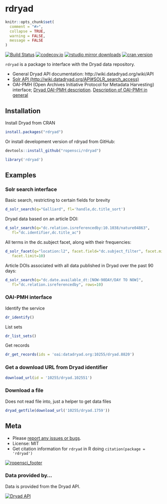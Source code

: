rdryad
======

```r
knitr::opts_chunk$set(
  comment = "#>",
  collapse = TRUE,
  warning = FALSE,
  message = FALSE
)
```

[![Build Status](https://api.travis-ci.org/ropensci/rdryad.png)](https://travis-ci.org/ropensci/rdryad)
[![codecov.io](https://codecov.io/github/ropensci/rdryad/coverage.svg?branch=rdryad)](https://codecov.io/github/ropensci/rdryad?branch=rdryad)
[![rstudio mirror downloads](http://cranlogs.r-pkg.org/badges/rdryad)](https://github.com/metacran/cranlogs.app)
[![cran version](http://www.r-pkg.org/badges/version/rdryad)](https://cran.r-project.org/package=rdryad)

`rdryad` is a package to interface with the Dryad data repository.

* General Dryad API documentation: http://wiki.datadryad.org/wiki/API
* [Solr API (http://wiki.datadryad.org/API#SOLR_search_access)](http://wiki.datadryad.org/API#SOLR_search_access)
* OAI-PMH (Open Archives Initiative Protocol for Metadata Harvesting) interface; [Dryad OAI-PMH description](http://wiki.datadryad.org/API#OAI-PMH). [Description of OAI-PMH in general](http://en.wikipedia.org/wiki/Open_Archives_Initiative_Protocol_for_Metadata_Harvesting)

## Installation

Install Dryad from CRAN

```r
install.packages("rdryad")
```

Or install development version of rdryad from GitHub:

```r
devtools::install_github("ropensci/rdryad")
```

```r
library('rdryad')
```

## Examples

### Solr search interface

Basic search, restricting to certain fields for brevity

```r
d_solr_search(q="Galliard", fl='handle,dc.title_sort')
```

Dryad data based on an article DOI:

```r
d_solr_search(q="dc.relation.isreferencedby:10.1038/nature04863",
   fl="dc.identifier,dc.title_ac")
```

All terms in the dc.subject facet, along with their frequencies:

```r
d_solr_facet(q="location:l2", facet.field="dc.subject_filter", facet.minCount=1,
   facet.limit=10)
```

Article DOIs associated with all data published in Dryad over the past 90 days:

```r
d_solr_search(q="dc.date.available_dt:[NOW-90DAY/DAY TO NOW]",
   fl="dc.relation.isreferencedby", rows=10)
```

### OAI-PMH interface

Identify the service

```r
dr_identify()
```

List sets

```r
dr_list_sets()
```

Get records

```r
dr_get_records(ids = 'oai:datadryad.org:10255/dryad.8820')
```

### Get a download URL from Dryad identifier

```r
download_url(id = '10255/dryad.102551')
```

### Download a file

Does not read file into, just a helper to get data files

```r
dryad_getfile(download_url('10255/dryad.1759'))
```


## Meta

* Please [report any issues or bugs](https://github.com/ropensci/rdryad/issues).
* License: MIT
* Get citation information for `rdryad` in R doing `citation(package = 'rdryad')`

[![ropensci_footer](http://ropensci.org/public_images/github_footer.png)](http://ropensci.org)

### Data provided by...

Data is provided from the Dryad API.

<a href="http://wiki.datadryad.org/Data_Access"><img src="http://wiki.datadryad.org/wg/dryad/images/b/bc/Dryad_web_banner_small_v4.jpg" alt="Dryad API" /></a>
